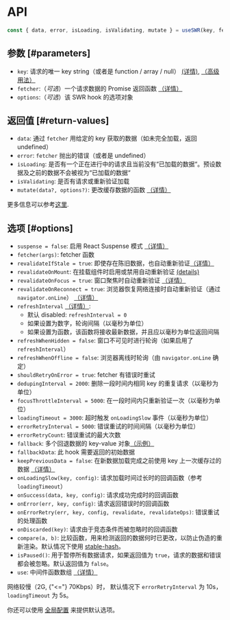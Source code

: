 
# API

```js
const { data, error, isLoading, isValidating, mutate } = useSWR(key, fetcher, options);
```

## 参数 [#parameters]

-   `key`: 请求的唯一 key string（或者是 function / array / null） [(详情)](/docs/arguments), [（高级用法）](/docs/conditional-fetching)
-   `fetcher`:（_可选_）一个请求数据的 Promise 返回函数 [（详情）](/docs/data-fetching)
-   `options`:（_可选_）该 SWR hook 的选项对象

## 返回值 [#return-values]

-   `data`: 通过 `fetcher` 用给定的 key 获取的数据（如未完全加载，返回 undefined）
-   `error`: `fetcher` 抛出的错误（或者是 undefined）
-   `isLoading`: 是否有一个正在进行中的请求且当前没有“已加载的数据“。预设数据及之前的数据不会被视为“已加载的数据“
-   `isValidating`: 是否有请求或重新验证加载
-   `mutate(data?, options?)`: 更改缓存数据的函数 [（详情）](/docs/mutation)

更多信息可以参考[这里](/docs/advanced/understanding).

## 选项 [#options]

-   `suspense = false`: 启用 React Suspense 模式 [（详情）](/docs/suspense)
-   `fetcher(args)`: fetcher 函数
-   `revalidateIfStale = true`: 即使存在陈旧数据，也自动重新验证[（详情）](/docs/revalidation#disable-automatic-revalidations)
-   `revalidateOnMount`: 在挂载组件时启用或禁用自动重新验证 [(details)](/docs/revalidation#revalidate-on-mount)
-   `revalidateOnFocus = true`: 窗口聚焦时自动重新验证 [（详情）](/docs/revalidation)
-   `revalidateOnReconnect = true`: 浏览器恢复网络连接时自动重新验证（通过 `navigator.onLine`） [（详情）](/docs/revalidation)
-   `refreshInterval` [（详情）](/docs/revalidation):
    -   默认 disabled: `refreshInterval = 0`
    -   如果设置为数字，轮询间隔（以毫秒为单位）
    -   如果设置为函数，该函数将接收最新数据，并且应以毫秒为单位返回间隔
-   `refreshWhenHidden = false`: 窗口不可见时进行轮询（如果启用了 `refreshInterval`）
-   `refreshWhenOffline = false`: 浏览器离线时轮询（由 `navigator.onLine` 确定）
-   `shouldRetryOnError = true`: fetcher 有错误时重试
-   `dedupingInterval = 2000`: 删除一段时间内相同 key 的重复请求（以毫秒为单位）
-   `focusThrottleInterval = 5000`: 在一段时间内只重新验证一次（以毫秒为单位）
-   `loadingTimeout = 3000`: 超时触发 `onLoadingSlow` 事件（以毫秒为单位）
-   `errorRetryInterval = 5000`: 错误重试的时间间隔（以毫秒为单位）
-   `errorRetryCount`: 错误重试的最大次数
-   `fallback`: 多个回退数据的 key-value 对象[（示例）](/docs/with-nextjs)
-   `fallbackData`: 此 hook 需要返回的初始数据
-   `keepPreviousData = false`: 在新数据加载完成之前使用 key 上一次缓存过的数据 [（详情）](/docs/advanced/understanding#return-previous-data-for-better-ux)
-   `onLoadingSlow(key, config)`: 请求加载时间过长时的回调函数（参考 `loadingTimeout`）
-   `onSuccess(data, key, config)`: 请求成功完成时的回调函数
-   `onError(err, key, config)`: 请求返回错误时的回调函数
-   `onErrorRetry(err, key, config, revalidate, revalidateOps)`: 错误重试的处理函数
-   `onDiscarded(key)`: 请求由于竞态条件而被忽略时的回调函数
-   `compare(a, b)`: 比较函数，用来检测返回的数据何时已更改，以防止伪造的重新渲染。默认情况下使用 [stable-hash](https://github.com/shuding/stable-hash)。
-   `isPaused()`: 用于暂停所有数据请求，如果返回值为 `true`，请求的数据和错误都会被忽略。默认返回值为 `false`。
-   `use`: 中间件函数数组 [（详情）](/docs/middleware)

<Callout emoji="💡">
    网络较慢（2G, {"<="} 70Kbps）时， 默认情况下 <code>errorRetryInterval</code> 为 10s， <code>loadingTimeout</code> 为 5s。
</Callout>

你还可以使用 [全局配置](/docs/global-configuration) 来提供默认选项。
